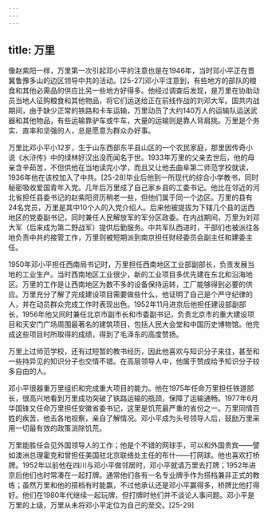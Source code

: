 ```yaml
---
---
---
```

title: 万里
---



像赵紫阳一样，万里第一次引起邓小平的注意也是在1946年，当时邓小平正在晋冀鲁豫多山的边区领导中共的活动。[25-27]邓小平注意到，有些地方的部队的粮食和其他必需品的供应比另一些地方好得多。他经过调查后发现，是万里在协助动员当地人征购粮食和其他物品，将它们运送给正在前线作战的刘邓大军。国共内战期间，由于缺少正常的铁路和卡车运输，万里动员了大约140万人的运输队运送武器和其他物品，有些运输靠驴车或牛车，大量的运输则是靠人背肩挑。万里是个务实、直率和坚强的人，总是愿意为群众办好事。

万里比邓小平小12岁，生于山东西部东平县山区的一个农民家庭，那里因传奇小说《水浒传》中的绿林好汉出没而闻名于世。1933年万里的父亲去世后，他的母亲含辛茹苦，不但供他在当地读完小学，而且又让他去曲阜第二师范学校就读，1936年他在该校加入了中共。[25-28]毕业后他到一所现代的综合小学教书，同时秘密吸收爱国青年入党。几年后万里成了自己家乡县的工委书记。他比在邻近的河北省担任县委书记的赵紫阳资历稍老一些，但他们属于同一个边区。万里的县有24名党员，万里是其中10个人的入党介绍人。后来他被提拔为下辖几个县的运西地区的党委副书记，同时兼任人民解放军的军分区政委。在内战期间，万里为刘邓大军（后来成为第二野战军）提供后勤服务。中共军队西进时，干部们也被派往各地负责中共的接管工作，万里则被短期派到南京担任财经委员会副主任和建委主任。

1950年邓小平担任西南局书记时，万里担任西南地区工业部副部长，负责发展当地的工业生产。当时西南地区工业很少，新的工业项目多优先建在东北和沿海地区。万里的工作是让西南地区为数不多的设备保持运转，工厂能够得到必要的供应。万里充分了解了完成建设项目需要做些什么，他证明了自己是个严守纪律的人，并在动员群众完成工作时表现出色。1952年11月进京后他担任建设部副部长，1956年他又同时兼任北京市副市长和市委副书记，负责北京市的重大建设项目和天安门广场周围最著名的建筑项目，包括人民大会堂和中国历史博物馆。他完成这些项目时所取得的成绩，得到了毛泽东的高度赞扬。

万里上过师范学校，还有过短暂的教书经历，因此他喜欢与知识分子来往，甚至和一些持异见的知识分子也交情不错。在高层领导人中，他属于赞成给予知识分子较多自由的人。

邓小平很器重万里组织和完成重大项目的能力。他在1975年任命万里担任铁道部长，很高兴地看到万里成功突破了铁路运输的瓶颈，保障了运输通畅。1977年6月华国锋又任命万里担任安徽省委书记，这里是饥荒最严重的省份之一。万里同情百姓的疾苦，他去各地视察，亲自了解情况。邓小平成为头号领导人后，鼓励万里采用一切最有效的政策消除饥荒。

万里能胜任会见外国领导人的工作；他是个不错的网球手，可以和外国贵宾——譬如澳洲总理霍克和曾担任美国驻北京联络处主任的布什——打网球。他也喜欢打桥牌。1952年以前他在四川与邓小平做邻居时，邓小平就请万里去打牌；1952年进京后他们也时常凑在一起打牌。通常他们各有一名专业牌手作为搭档兼非正式的教练；虽然万里和他的搭档有时能赢，不过他承认还是邓小平赢得多，桥牌比他打得好。他们在1980年代继续一起玩牌，但打牌时他们并不谈论人事问题。邓小平是万里的上级，万里从未将邓小平定位为自己的至交。[25-29]